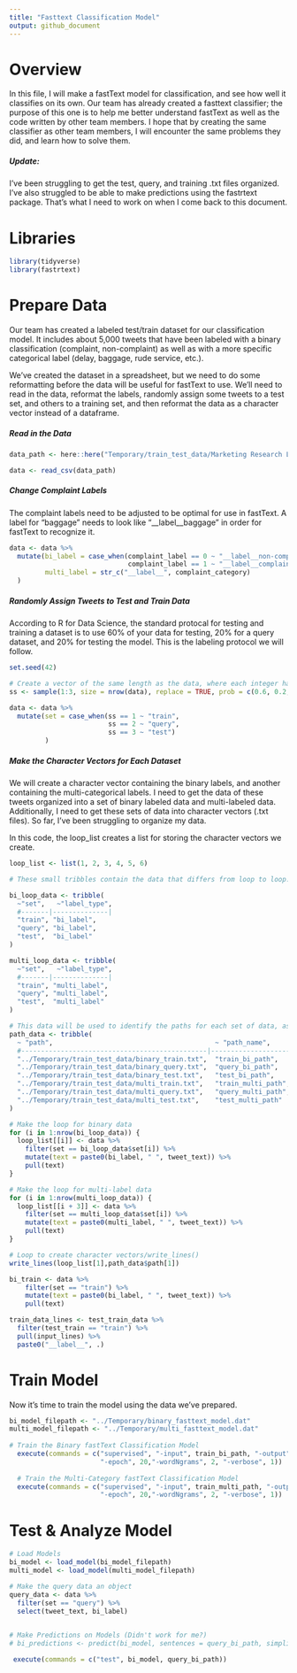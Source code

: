```yaml
---
title: "Fasttext Classification Model"
output: github_document
---
```

# Overview
In this file, I will make a fastText model for classification, and see how well it classifies on its own. Our team has already created a fasttext classifier; the purpose of this one is to help me better understand fastText as well as the code written by other team members. I hope that by creating the same classifier as other team members, I will encounter the same problems they did, and learn how to solve them. 

##### Update:
I've been struggling to get the test, query, and training .txt files organized. I've also struggled to be able to make predictions using the fastrtext package. That's what I need to work on when I come back to this document.


# Libraries
```r
library(tidyverse)
library(fastrtext)
```

# Prepare Data
Our team has created a labeled test/train dataset for our classification model. It includes about 5,000 tweets that have been labeled with a binary classification (complaint, non-complaint) as well as with a more specific categorical label (delay, baggage, rude service, etc.). 

We've created the dataset in a spreadsheet, but we need to do some reformatting before the data will be useful for fastText to use. We'll need to read in the data, reformat the labels, randomly assign some tweets to a test set, and others to a training set, and then reformat the data as a character vector instead of a dataframe.

##### Read in the Data
```r
data_path <- here::here("Temporary/train_test_data/Marketing Research Labeled Tweets_ - tweet_sample_5k_Ky-Ch-Ad.csv")

data <- read_csv(data_path)
```


##### Change Complaint Labels
The complaint labels need to be adjusted to be optimal for use in fastText. A label for "baggage" needs to look like "__label__baggage" in order for fastText to recognize it. 
```r
data <- data %>% 
  mutate(bi_label = case_when(complaint_label == 0 ~ "__label__non-complaint",
                              complaint_label == 1 ~ "__label__complaint"),
         multi_label = str_c("__label__", complaint_category)
  )

```

##### Randomly Assign Tweets to Test and Train Data
According to R for Data Science, the standard protocal for testing and training a dataset is to use 60% of your data for testing, 20% for a query dataset, and 20% for testing the model. This is the labeling protocol we will follow.
```r
set.seed(42)

# Create a vector of the same length as the data, where each integer has a 60% chance of being a 1, 20% chance of a 2, and 20% chance of being a 3.
ss <- sample(1:3, size = nrow(data), replace = TRUE, prob = c(0.6, 0.2, 0.2))

data <- data %>% 
  mutate(set = case_when(ss == 1 ~ "train",
                         ss == 2 ~ "query",
                         ss == 3 ~ "test")
         )
```

##### Make the Character Vectors for Each Dataset
We will create a character vector containing the binary labels, and another containing the multi-categorical labels. 
I need to get the data of these tweets organized into a set of binary labeled data and multi-labeled data. Additionally, I need to get these sets of data into character vectors (.txt files). So far, I've been struggling to organize my data.

In this code, the loop_list creates a list for storing the character vectors we create. 
```r
loop_list <- list(1, 2, 3, 4, 5, 6)

# These small tribbles contain the data that differs from loop to loop. I'm hoping that the bi_loop_data will help me create a quick loop for writing the tweets with labels to a character vector.

bi_loop_data <- tribble(
  ~"set",   ~"label_type",
  #-------|--------------|
  "train", "bi_label",
  "query", "bi_label",
  "test",  "bi_label"
)

multi_loop_data <- tribble(
  ~"set",   ~"label_type",
  #-------|--------------|
  "train", "multi_label",
  "query", "multi_label",
  "test",  "multi_label"
)

# This data will be used to identify the paths for each set of data, as well as their name
path_data <- tribble(
  ~ "path",                                         ~ "path_name",
  #-----------------------------------------------|--------------------|
  "../Temporary/train_test_data/binary_train.txt",  "train_bi_path",
  "../Temporary/train_test_data/binary_query.txt",  "query_bi_path",
  "../Temporary/train_test_data/binary_test.txt",   "test_bi_path",
  "../Temporary/train_test_data/multi_train.txt",   "train_multi_path",
  "../Temporary/train_test_data/multi_query.txt",   "query_multi_path",
  "../Temporary/train_test_data/multi_test.txt",    "test_multi_path"
)

# Make the loop for binary data
for (i in 1:nrow(bi_loop_data)) {
  loop_list[[i]] <- data %>%
    filter(set == bi_loop_data$set[i]) %>% 
    mutate(text = paste0(bi_label, " ", tweet_text)) %>% 
    pull(text)
}

# Make the loop for multi-label data
for (i in 1:nrow(multi_loop_data)) {
  loop_list[[i + 3]] <- data %>%
    filter(set == multi_loop_data$set[i]) %>% 
    mutate(text = paste0(multi_label, " ", tweet_text)) %>% 
    pull(text)
}

# Loop to create character vectors/write_lines()
write_lines(loop_list[1],path_data$path[1])

bi_train <- data %>%
    filter(set == "train") %>% 
    mutate(text = paste0(bi_label, " ", tweet_text)) %>% 
    pull(text)

train_data_lines <- test_train_data %>% 
  filter(test_train == "train") %>% 
  pull(input_lines) %>% 
  paste0("__label__", .)


```

# Train Model
Now it's time to train the model using the data we've prepared.
```r
bi_model_filepath <- "../Temporary/binary_fasttext_model.dat"
multi_model_filepath <- "../Temporary/multi_fasttext_model.dat"
  
# Train the Binary fastText Classification Model
  execute(commands = c("supervised", "-input", train_bi_path, "-output", bi_model_filepath, "-dim", 20, "-lr", 1,
                       "-epoch", 20,"-wordNgrams", 2, "-verbose", 1))
  
  # Train the Multi-Category fastText Classification Model
  execute(commands = c("supervised", "-input", train_multi_path, "-output", multi_model_filepath, "-dim", 20, "-lr", 1,
                       "-epoch", 20,"-wordNgrams", 2, "-verbose", 1))

```

# Test & Analyze Model
```r
# Load Models
bi_model <- load_model(bi_model_filepath)
multi_model <- load_model(multi_model_filepath)

# Make the query data an object
query_data <- data %>% 
  filter(set == "query") %>% 
  select(tweet_text, bi_label)
  

# Make Predictions on Models (Didn't work for me?)
# bi_predictions <- predict(bi_model, sentences = query_bi_path, simplify = TRUE, unlock_empty_predictions = TRUE)

 execute(commands = c("test", bi_model, query_bi_path))
```

